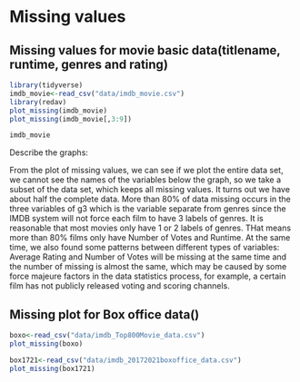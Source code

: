 # Missing values

## Missing values for movie basic data(titlename, runtime, genres and rating)

```r
library(tidyverse)
imdb_movie<-read_csv("data/imdb_movie.csv")
library(redav)
plot_missing(imdb_movie)
plot_missing(imdb_movie[,3:9])
```
```r
imdb_movie
```


Describe the graphs:

From the plot of missing values, we can see if we plot the entire data set, we cannot see the names of the variables below the graph, so we take a subset of the data set, which keeps all missing values. It turns out we have about half the complete data. More than 80% of data missing occurs in the three variables of g3 which is the variable separate from genres since the IMDB system will not force each film to have 3 labels of genres. It is reasonable that most movies only have 1 or 2 labels of genres. THat means more than 80% films only have  Number of Votes and Runtime. At the same time, we also found some patterns between different types of variables: Average Rating and Number of Votes will be missing at the same time and the number of missing is almost the same, which may be caused by some force majeure factors in the data statistics process, for example, a certain film has not publicly released voting and scoring channels. 

## Missing plot for Box office data()

```r
boxo<-read_csv("data/imdb_Top800Movie_data.csv")
plot_missing(boxo)

box1721<-read_csv("data/imdb_20172021boxoffice_data.csv")
plot_missing(box1721)

```


